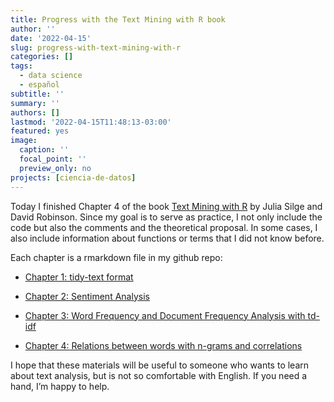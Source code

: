```yaml
---
title: Progress with the Text Mining with R book
author: ''
date: '2022-04-15'
slug: progress-with-text-mining-with-r
categories: []
tags:
  - data science
  - español
subtitle: ''
summary: ''
authors: []
lastmod: '2022-04-15T11:48:13-03:00'
featured: yes
image:
  caption: ''
  focal_point: ''
  preview_only: no
projects: [ciencia-de-datos]
---
```

Today I finished Chapter 4 of the book [Text Mining with R](https://www.tidytextmining.com/preface.html) by Julia Silge and David Robinson. Since my goal is to serve as practice, I not only include the code but also the comments and the theoretical proposal. In some cases, I also include information about functions or terms that I did not know before.

Each chapter is a rmarkdown file in my github repo:

-   [Chapter 1: tidy-text format](https://github.com/msquiroga89/TextMiningWithR/blob/main/Cap%201_Tidytext%20format.Rmd)

-   [Chapter 2: Sentiment Analysis](https://github.com/msquiroga89/TextMiningWithR/blob/main/Cap%202_Sentiment%20analysis%20with%20tidy%20data.Rmd)

-   [Chapter 3: Word Frequency and Document Frequency Analysis with td-idf](https://github.com/msquiroga89/TextMiningWithR/blob/main/Cap%203_Analyzing%20word%20and%20document%20frequency_tf-idf.Rmd)

-   [Chapter 4: Relations between words with n-grams and correlations](https://github.com/msquiroga89/TextMiningWithR/blob/main/Cap%204_Relations%20between%20words_n%20grams%20and%20correlations.Rmd)

I hope that these materials will be useful to someone who wants to learn about text analysis, but is not so comfortable with English. If you need a hand, I'm happy to help.